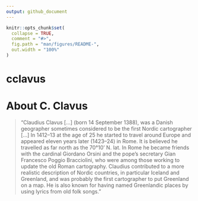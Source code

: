 ```yaml
---
output: github_document
---
```


<!-- README.md is generated from README.Rmd. Please edit that file -->

```r
knitr::opts_chunk$set(
  collapse = TRUE,
  comment = "#>",
  fig.path = "man/figures/README-",
  out.width = "100%"
)
```

# cclavus

<!-- badges: start -->
<!-- badges: end -->

# About C. Clavus

<!-- <div style="text-align: right"> -->
> "Claudius Clavus [...] (born 14 September 1388), was a Danish geographer sometimes considered to be the first Nordic cartographer [...] In 1412–13 at the age of 25 he started to travel around Europe and appeared eleven years later (1423–24) in Rome. It is believed he travelled as far north as the 70°10' N. lat. In Rome he became friends with the cardinal Giordano Orsini and the pope's secretary Gian Francesco Poggio Bracciolini, who were among those working to update the old Roman cartography. Claudius contributed to a more realistic description of Nordic countries, in particular Iceland and Greenland, and was probably the first cartographer to put Greenland on a map. He is also known for having named Greenlandic places by using lyrics from old folk songs." 

<!-- </div> -->

